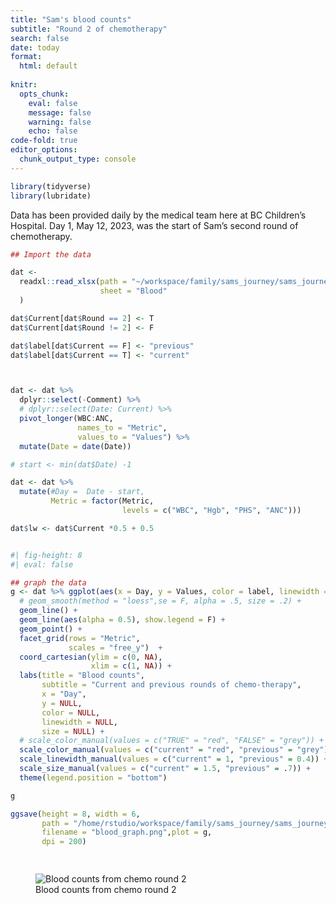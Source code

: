```yaml
---
title: "Sam's blood counts"
subtitle: "Round 2 of chemotherapy"
search: false
date: today
format:
  html: default
  
knitr: 
  opts_chunk: 
    eval: false
    message: false
    warning: false
    echo: false
code-fold: true
editor_options: 
  chunk_output_type: console
---
```


```r
library(tidyverse)
library(lubridate)
```

Data has been provided daily by the medical team here at BC Children's Hospital. Day 1, May 12, 2023, was the start of Sam's second round of chemotherapy.

```r
## Import the data 

dat <- 
  readxl::read_xlsx(path = "~/workspace/family/sams_journey/sams_journey/data/events-and-gifts.xlsx",
                    sheet = "Blood"
  )

dat$Current[dat$Round == 2] <- T
dat$Current[dat$Round != 2] <- F

dat$label[dat$Current == F] <- "previous"
dat$label[dat$Current == T] <- "current"



dat <- dat %>% 
  dplyr::select(-Comment) %>% 
  # dplyr::select(Date: Current) %>%  
  pivot_longer(WBC:ANC, 
               names_to = "Metric", 
               values_to = "Values") %>% 
  mutate(Date = date(Date))

# start <- min(dat$Date) -1

dat <- dat %>% 
  mutate(#Day =  Date - start,
         Metric = factor(Metric, 
                         levels = c("WBC", "Hgb", "PHS", "ANC")))

dat$lw <- dat$Current *0.5 + 0.5



```

```r
#| fig-height: 8
#| eval: false

## graph the data 
g <- dat %>% ggplot(aes(x = Day, y = Values, color = label, linewidth = label, size = label)) +
  # geom_smooth(method = "loess",se = F, alpha = .5, size = .2) +
  geom_line() + 
  geom_line(aes(alpha = 0.5), show.legend = F) +
  geom_point() +
  facet_grid(rows = "Metric",
             scales = "free_y")  +
  coord_cartesian(ylim = c(0, NA),
                  xlim = c(1, NA)) +
  labs(title = "Blood counts",
       subtitle = "Current and previous rounds of chemo-therapy",
       x = "Day",
       y = NULL,
       color = NULL,
       linewidth = NULL, 
       size = NULL) +
  # scale_color_manual(values = c("TRUE" = "red", "FALSE" = "grey")) +
  scale_color_manual(values = c("current" = "red", "previous" = "grey")) + 
  scale_linewidth_manual(values = c("current" = 1, "previous" = 0.4)) +
  scale_size_manual(values = c("current" = 1.5, "previous" = .7)) +
  theme(legend.position = "bottom")

g

ggsave(height = 8, width = 6, 
       path = "/home/rstudio/workspace/family/sams_journey/sams_journey/_img/",
       filename = "blood_graph.png",plot = g,
       dpi = 200)

  
```

![Blood counts from chemo round 2](https://samsstory.s3.ca-central-1.amazonaws.com/blood_graph.png)
